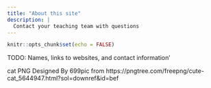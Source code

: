 ```yaml
---
title: "About this site"
description: |
  Contact your teaching team with questions
---
```


```r
knitr::opts_chunk$set(echo = FALSE)
```



TODO: Names, links to websites, and contact information'

cat PNG Designed By 699pic from https://pngtree.com/freepng/cute-cat_5644947.html?sol=downref&id=bef
